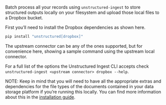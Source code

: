 Batch process all your records using `unstructured-ingest` to store structured outputs locally on your filesystem and upload those local files to a Dropbox bucket.

First you’ll need to install the Dropbox dependencies as shown here.

```bash
pip install "unstructured[dropbox]"
```

The upstream connector can be any of the ones supported, but for convenience here, showing a sample command using the upstream local connector.


<CodeGroup>

  <DropboxSh />

  <DropboxPy />

</CodeGroup>


For a full list of the options the Unstructured Ingest CLI accepts check `unstructured-ingest <upstream connector> dropbox --help`.

NOTE: Keep in mind that you will need to have all the appropriate extras and dependencies for the file types of the documents contained in your data storage platform if you’re running this locally. You can find more information about this in the [installation guide](/open-source/installation/overview).